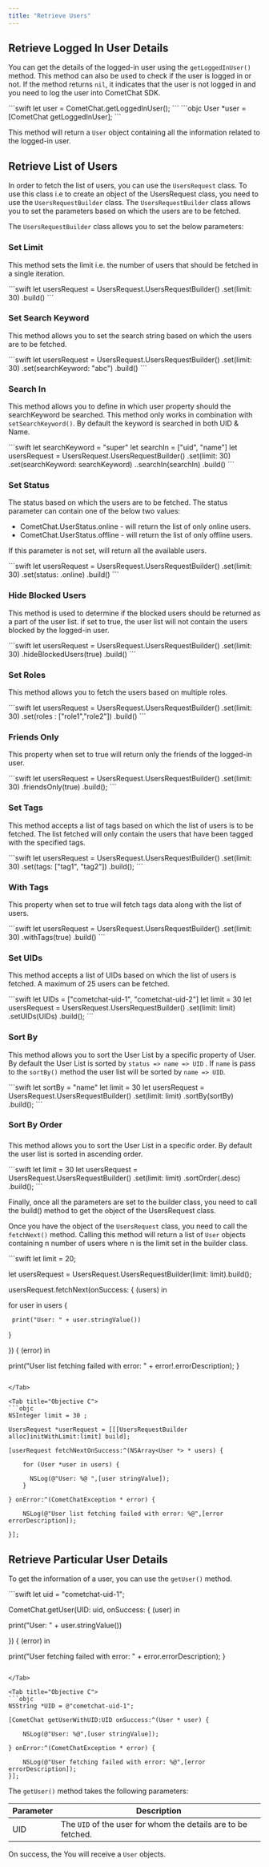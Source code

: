 ```yaml
---
title: "Retrieve Users"
---
```




## Retrieve Logged In User Details

You can get the details of the logged-in user using the `getLoggedInUser()` method. This method can also be used to check if the user is logged in or not. If the method returns `nil`, it indicates that the user is not logged in and you need to log the user into CometChat SDK.

<Tabs>
<Tab title="Swift">
```swift
let user = CometChat.getLoggedInUser();
```

</Tab>

<Tab title="Objective C">
```objc
User *user = [CometChat getLoggedInUser];
```

</Tab>

</Tabs>

This method will return a `User` object containing all the information related to the logged-in user.

## Retrieve List of Users

In order to fetch the list of users, you can use the `UsersRequest` class. To use this class i.e to create an object of the UsersRequest class, you need to use the `UsersRequestBuilder` class. The `UsersRequestBuilder` class allows you to set the parameters based on which the users are to be fetched.

The `UsersRequestBuilder` class allows you to set the below parameters:

### Set Limit

This method sets the limit i.e. the number of users that should be fetched in a single iteration.

<Tabs>
<Tab title="Swift">
```swift
let usersRequest = UsersRequest.UsersRequestBuilder()
.set(limit: 30)
.build()
```

</Tab>

</Tabs>

### Set Search Keyword

This method allows you to set the search string based on which the users are to be fetched.

<Tabs>
<Tab title="Swift">
```swift
let usersRequest = UsersRequest.UsersRequestBuilder()
.set(limit: 30)
.set(searchKeyword: "abc")
.build()
```

</Tab>

</Tabs>

### Search In

This method allows you to define in which user property should the searchKeyword be searched. This method only works in combination with `setSearchKeyword()`. By default the keyword is searched in both UID & Name.

<Tabs>
<Tab title="Swift">
```swift
let searchKeyword = "super"
let searchIn = ["uid", "name"]
let usersRequest = UsersRequest.UsersRequestBuilder()
.set(limit: 30)
.set(searchKeyword: searchKeyword)
..searchIn(searchIn)
.build()
```

</Tab>

</Tabs>

### Set Status

The status based on which the users are to be fetched. The status parameter can contain one of the below two values:

* CometChat.UserStatus.online - will return the list of only online users.
* CometChat.UserStatus.offline - will return the list of only offline users.

If this parameter is not set, will return all the available users.

<Tabs>
<Tab title="Swift">
```swift
let usersRequest = UsersRequest.UsersRequestBuilder()
.set(limit: 30)
.set(status: .online)
.build()
```

</Tab>

</Tabs>

### Hide Blocked Users

This method is used to determine if the blocked users should be returned as a part of the user list. if set to true, the user list will not contain the users blocked by the logged-in user.

<Tabs>
<Tab title="Swift">
```swift
let usersRequest = UsersRequest.UsersRequestBuilder()
.set(limit: 30)
.hideBlockedUsers(true)
.build()
```

</Tab>

</Tabs>

### Set Roles

This method allows you to fetch the users based on multiple roles.

<Tabs>
<Tab title="Swift">
```swift
let usersRequest = UsersRequest.UsersRequestBuilder()
.set(limit: 30)
.set(roles : ["role1","role2"])
.build()
```

</Tab>

</Tabs>

### Friends Only

This property when set to true will return only the friends of the logged-in user.

<Tabs>
<Tab title="Swift">
```swift
let usersRequest = UsersRequest.UsersRequestBuilder()
.set(limit: 30)
.friendsOnly(true)
.build();
```

</Tab>

</Tabs>

### Set Tags

This method accepts a list of tags based on which the list of users is to be fetched. The list fetched will only contain the users that have been tagged with the specified tags.

<Tabs>
<Tab title="Swift">
```swift
let usersRequest = UsersRequest.UsersRequestBuilder()
.set(limit: 30)
.set(tags: ["tag1", "tag2"])
.build();
```

</Tab>

</Tabs>

### With Tags

This property when set to true will fetch tags data along with the list of users.

<Tabs>
<Tab title="Swift">
```swift
let usersRequest = UsersRequest.UsersRequestBuilder()
.set(limit: 30)
.withTags(true)
.build()
```

</Tab>

</Tabs>

### Set UIDs

This method accepts a list of UIDs based on which the list of users is fetched. A maximum of 25 users can be fetched.

<Tabs>
<Tab title="Swift">
```swift
let UIDs = ["cometchat-uid-1", "cometchat-uid-2"]
let limit = 30
let usersRequest = UsersRequest.UsersRequestBuilder()
.set(limit: limit)
.setUIDs(UIDs)
.build();
```

</Tab>

</Tabs>

### Sort By

This method allows you to sort the User List by a specific property of User. By default the User List is sorted by `status => name => UID` . If `name` is pass to the `sortBy()` method the user list will be sorted by `name => UID`.

<Tabs>
<Tab title="Swift">
```swift
let sortBy = "name"
let limit = 30
let usersRequest = UsersRequest.UsersRequestBuilder()
.set(limit: limit)
.sortBy(sortBy)
.build();
```

</Tab>

</Tabs>

### Sort By Order

###

This method allows you to sort the User List in a specific order. By default the user list is sorted in ascending order.

<Tabs>
<Tab title="Swift">
```swift
let limit = 30
let usersRequest = UsersRequest.UsersRequestBuilder()
.set(limit: limit)
.sortOrder(.desc)
.build();
```

</Tab>

</Tabs>

Finally, once all the parameters are set to the builder class, you need to call the build() method to get the object of the UsersRequest class.

Once you have the object of the `UsersRequest` class, you need to call the `fetchNext()` method. Calling this method will return a list of `User` objects containing n number of users where n is the limit set in the builder class.

<Tabs>
<Tab title="Swift">
```swift
let limit = 20;

let usersRequest = UsersRequest.UsersRequestBuilder(limit: limit).build();

usersRequest.fetchNext(onSuccess: { (users) in

  for user in users {

     print("User: " + user.stringValue())
  }

}) { (error) in

  print("User list fetching failed with error: " + error!.errorDescription);
}
```

</Tab>

<Tab title="Objective C">
```objc
NSInteger limit = 30 ;

UsersRequest *userRequest = [[[UsersRequestBuilder alloc]initWithLimit:limit] build];

[userRequest fetchNextOnSuccess:^(NSArray<User *> * users) {
    
    for (User *user in users) {

      NSLog(@"User: %@ ",[user stringValue]);
    }
    
} onError:^(CometChatException * error) {
    
    NSLog(@"User list fetching failed with error: %@",[error errorDescription]);
    
}];
```

</Tab>

</Tabs>

## Retrieve Particular User Details

To get the information of a user, you can use the `getUser()` method.

<Tabs>
<Tab title="Swift">
```swift
let uid  = "cometchat-uid-1";

CometChat.getUser(UID: uid, onSuccess: { (user) in

  print("User: " + user.stringValue())

}) { (error) in

  print("User fetching failed with error: " + error.errorDescription);
}
```

</Tab>

<Tab title="Objective C">
```objc
NSString *UID = @"cometchat-uid-1";

[CometChat getUserWithUID:UID onSuccess:^(User * user) {
    
    NSLog(@"User: %@",[user stringValue]);
    
} onError:^(CometChatException * error) {
    
    NSLog(@"User fetching failed with error: %@",[error errorDescription]);
}];
```

</Tab>

</Tabs>

The `getUser()` method takes the following parameters:

| Parameter | Description                                                   |
| --------- | ------------------------------------------------------------- |
| UID       | The `UID` of the user for whom the details are to be fetched. |

On success, the You will receive a `User` objects.
